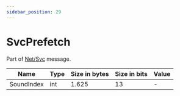 ```yaml
---
sidebar_position: 29
---
```


# SvcPrefetch

Part of [Net/Svc](../netsvc) message.

<!-- @dem-gen-begin:SvcPrefetch -->
| Name | Type | Size in bytes | Size in bits | Value |
| --- | --- | --- | --- | --- |
| SoundIndex | int | 1.625 | 13 | - |

<!-- @dem-gen-end:SvcPrefetch -->

